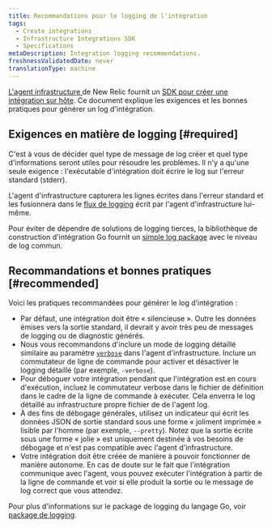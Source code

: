 ```yaml
---
title: Recommandations pour le logging de l'intégration
tags:
  - Create integrations
  - Infrastructure Integrations SDK
  - Specifications
metaDescription: Integration logging recommendations.
freshnessValidatedDate: never
translationType: machine
---
```


[L&apos;agent infrastructure ](/docs/infrastructure/new-relic-infrastructure/getting-started/introduction-new-relic-infrastructure)de New Relic fournit un [SDK pour créer une intégration sur hôte](/docs/infrastructure/host-integrations/infrastructure-integrations-sdk/get-started/introduction-infrastructure-integrations-sdk/). Ce document explique les exigences et les bonnes pratiques pour générer un log d&apos;intégration.

## Exigences en matière de logging [#required]

C&apos;est à vous de décider quel type de message de log créer et quel type d&apos;informations seront utiles pour résoudre les problèmes. Il n&apos;y a qu&apos;une seule exigence : l&apos;exécutable d&apos;intégration doit écrire le log sur l&apos;erreur standard (stderr).

L&apos;agent d&apos;infrastructure capturera les lignes écrites dans l&apos;erreur standard et les fusionnera dans le [flux de logging](/docs/infrastructure/new-relic-infrastructure/troubleshooting/generating-logs-troubleshooting-infrastructure) écrit par l&apos;agent d&apos;infrastructure lui-même.

Pour éviter de dépendre de solutions de logging tierces, la bibliothèque de construction d&apos;intégration Go fournit un [simple log package](https://github.com/newrelic/infra-integrations-sdk/blob/master/docs/toolset/log.md) avec le niveau de log commun.

## Recommandations et bonnes pratiques [#recommended]

Voici les pratiques recommandées pour générer le log d’intégration :

* Par défaut, une intégration doit être « silencieuse ». Outre les données émises vers la sortie standard, il devrait y avoir très peu de messages de logging ou de diagnostic générés.
* Nous vous recommandons d&apos;inclure un mode de logging détaillé similaire au paramètre [`verbose`](/docs/infrastructure/new-relic-infrastructure/configuration/configure-infrastructure-agent#verbose) dans l&apos;agent d&apos;infrastructure. Inclure un commutateur de ligne de commande pour activer et désactiver le logging détaillé (par exemple, `-verbose`).
* Pour déboguer votre intégration pendant que l&apos;intégration est en cours d&apos;exécution, incluez le commutateur verbose dans le fichier de définition dans le cadre de la ligne de commande à exécuter. Cela enverra le log détaillé au infrastructure propre fichier de de l&apos;agent log.
* À des fins de débogage générales, utilisez un indicateur qui écrit les données JSON de sortie standard sous une forme « joliment imprimée » lisible par l&apos;homme (par exemple, `--pretty`). Notez que la sortie écrite sous une forme « jolie » est uniquement destinée à vos besoins de débogage et n&apos;est pas compatible avec l&apos;agent d&apos;infrastructure.
* Votre intégration doit être créée de manière à pouvoir fonctionner de manière autonome. En cas de doute sur le fait que l&apos;intégration communique avec l&apos;agent, vous pouvez exécuter l&apos;intégration à partir de la ligne de commande et voir si elle produit la sortie ou le message de log correct que vous attendez.

Pour plus d&apos;informations sur le package de logging du langage Go, voir [package de logging](https://github.com/newrelic/infra-integrations-sdk/blob/master/docs/toolset/log.md).
